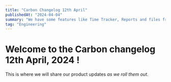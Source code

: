 ```yaml
---
title: "Carbon Changelog 12th April"
publishedAt: "2024-04-04"
summary: "We have some features like Time Tracker, Reports and files from Vault that our users shares outside their company and with that we have an authorization layer on our side using Supabase, but these links are often really long because they include a unique token."
tag: "Engineering"
---
```


# Welcome to the **Carbon changelog** 12th April, 2024 !
 
This is where we will share our product updates _as we roll them out_.